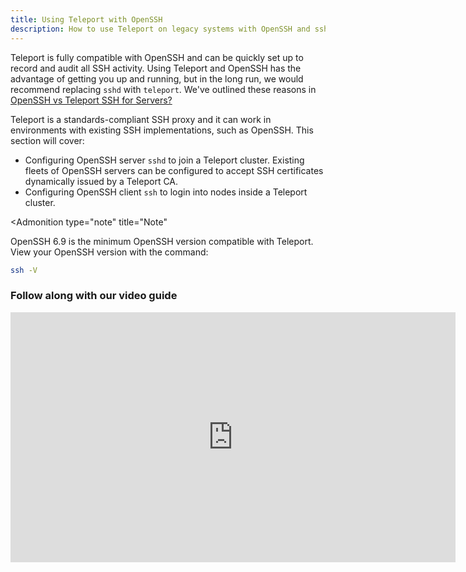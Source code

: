 ```yaml
---
title: Using Teleport with OpenSSH
description: How to use Teleport on legacy systems with OpenSSH and sshd.
---
```


Teleport is fully compatible with OpenSSH and can be quickly set up to record and
audit all SSH activity. Using Teleport and OpenSSH has the advantage of getting you up
and running, but in the long run, we would recommend replacing `sshd` with `teleport`.
We've outlined these reasons in [OpenSSH vs Teleport SSH for Servers?](https://gravitational.com/blog/openssh-vs-teleport/)

Teleport is a standards-compliant SSH proxy and it can work in environments with
existing SSH implementations, such as OpenSSH. This section will cover:

- Configuring OpenSSH server `sshd` to join a Teleport cluster. Existing fleets of
  OpenSSH servers can be configured to accept SSH certificates dynamically issued by a Teleport CA.
- Configuring OpenSSH client `ssh` to login into nodes inside a Teleport
  cluster.

<Admonition
  type="note"
  title="Note"
>
  OpenSSH 6.9 is the minimum OpenSSH version compatible with Teleport. View your OpenSSH version with the command: 
  
  ```bash
  ssh -V
  ```
</Admonition>

### Follow along with our video guide

<iframe
  width="712"
  height="400"
  src="https://www.youtube-nocookie.com/embed/x0eYFUEIOrM?rel=0&modestbranding=1"
  frameBorder="0"
  allow="accelerometer; autoplay; encrypted-media; gyroscope; picture-in-picture"
  allowFullScreen
/>

## Overview

<Figure
  align="center"
  bordered
  caption="Teleport OpenSSH Recording Proxy"
>
  ![Teleport OpenSSH Recording Proxy](../../../img/server-access/openssh-proxy.svg)
</Figure>

The recording proxy mode, although less secure, was added to allow Teleport users
to enable session recording for OpenSSH's servers running `sshd`, which is helpful
when gradually transitioning large server fleets to Teleport.

We consider the "recording proxy mode" to be less secure for two reasons:

- It grants additional privileges to the Teleport proxy. In the default "node recording" mode, the proxy stores no secrets and cannot "see" the decrypted data. This makes a proxy less critical to the security of the overall cluster. But if an attacker gains physical access to a proxy node running in the "recording" mode, they will be able to see the decrypted traffic and client keys stored in the proxy's process memory.
- Recording proxy mode requires the use of SSH agent forwarding. Agent forwarding is required because without it, a proxy will not be able to establish the 2nd connection to the destination node.

Teleport proxy should be available to clients and be set up with TLS.

Teleport OpenSSH supports:

- FQDN `ec2-user@ip-172-31-14-137.us-west-2.compute.internal`
- IPv4 `ubuntu@184.45.45.30`
- IPv6 `root@2001:db8::2`

## Set up OpenSSH recording proxy mode

The first step is install and setup Teleport, we recommend starting with our [Getting Started Guide](../../getting-started.mdx) and [Admin Manual](../../admin-guide.mdx).

(!docs/pages/includes/permission-warning.mdx!)

(!docs/pages/includes/backup-warning.mdx!)

To enable session recording for `sshd` nodes, the cluster must be switched to
["recording proxy" mode](../../architecture/proxy.mdx#recording-proxy-mode).

In this mode, the recording will be done on the proxy level:

```yaml
# snippet from /etc/teleport.yaml
auth_service:
   # Session Recording must be set to Proxy to work with OpenSSH
   session_recording: "proxy"  # can also be "off" and "node" (default)
```

Next, `sshd` must be told to allow users to log in with certificates generated
by the Teleport User CA. Start by exporting the Teleport CA public key:

Export the Teleport CA certificate into a file:

```bash
# tctl needs to be run on the auth server.
sudo tctl auth export --type=user > teleport_user_ca.pub
```

To allow access for all users:

1. Edit `teleport_user_ca.pub` and remove `cert-authority` from the start of the line.
2. Copy `teleport_user_ca.pub` to `/etc/ssh/teleport_user_ca.pub`
3. Update `sshd` configuration (usually `/etc/ssh/sshd_config` ) to point to
  this file:
  ```
  TrustedUserCAKeys /etc/ssh/teleport_user_ca.pub
  ```

Now, `sshd` will trust users who present a Teleport-issued certificate. The next step is to configure host authentication.

When in recording mode, Teleport will check that the host certificate of any
node a user connects to is signed by a Teleport CA. By default, this is a strict
check. If the node presents just a key or a certificate signed by a different
CA, Teleport will reject this connection with the error message saying *"ssh:
handshake failed: remote host presented a public key, expected a host
certificate"*

You can disable strict host checks as shown below. However, this opens the
possibility for Man-in-the-Middle (MITM) attacks and is not recommended.

```yaml
# snippet from /etc/teleport.yaml
auth_service:
  proxy_checks_host_keys: no
```

The recommended solution is to ask Teleport to issue valid host certificates for
all OpenSSH nodes. To generate a host certificate, run this on your Teleport auth server:

```bash
# Creating host certs, with an array of every host to be accessed.
# Wildcard certs aren't supported by OpenSSH, must be full FQDN.
# Management of the host certificates can become complex, this is another
# reason we recommend using Teleport SSH on nodes.
sudo tctl auth sign \
      --host=api.example.com,ssh.example.com,64.225.88.175,64.225.88.178 \
      --format=openssh \
      --out=api.example.com

The credentials have been written to api.example.com, api.example.com-cert.pub

# You can use ssh-keygen to verify the contents.
sudo ssh-keygen -L -f api.example.com-cert.pub
#api.example.com-cert.pub:
#        Type: ssh-rsa-cert-v01@openssh.com host certificate
#        Public key: RSA-CERT SHA256:ireEc5HWFjhYPUhmztaFud7EgsopO8l+GpxNMd3wMSk
#        Signing CA: RSA SHA256:/6HSHsoU5u+r85M26Ut+M9gl+HventwSwrbTvP/cmvo
#        Key ID: ""
#        Serial: 0
#        Valid: after 2020-07-29T20:26:24
#        Principals:
#               api.example.com
#               ssh.example.com
#               64.225.88.175
#               64.225.88.178
#        Critical Options: (none)
#        Extensions:
#                x-teleport-authority UNKNOWN OPTION (len 47)
#                x-teleport-role UNKNOWN OPTION (len 8)
```

Then add the following lines to `/etc/ssh/sshd_config` on all OpenSSH nodes, and restart `sshd`.

```yaml
HostKey /etc/ssh/api.example.com
HostCertificate /etc/ssh/api.example.com-cert.pub
```

Now you can use [`tsh ssh --port=22 user@api.example.com`](../../cli-docs.mdx#tsh) to login
into any `sshd` node in the cluster and the session will be recorded.

```bash
# tsh ssh to use default ssh port:22
tsh ssh --port=22 user@host.example.com
# Example for a Amazon EC2 Host
# tsh ssh --port=22 ec2-user@ec2-54-EXAMPLE.us-west-2.compute.amazonaws.com
```

If you want to use OpenSSH `ssh` client for logging into `sshd` servers behind a proxy
in "recording mode", you have to tell the `ssh` client to use the jump host and
enable SSH agent forwarding, otherwise, a recording proxy will not be able to
terminate the SSH connection to record it:

```bash
# Note that agent forwarding is enabled twice: one from a client to a proxy
# (mandatory if using a recording proxy), and then optionally from a proxy
# to the end server if you want your agent running on the end server or not
sudo ssh -o "ForwardAgent yes" \
    -o "ProxyCommand ssh -o 'ForwardAgent yes' -p 3023 %r@p.example.com -s proxy:%h:%p" \
    user@host.example.com
```

<Admonition
  type="tip"
  title="Tip"
>
  To avoid typing all this and use the usual `ssh user@host.example.com`, users can update their `~/.ssh/config` file.
</Admonition>

### Setup SSH agent forwarding

It's important to remember that SSH agent forwarding must be enabled on the
client. Verify that a Teleport certificate is loaded into the agent after
logging in:

```bsh
# Login as Joe
tsh login --proxy=proxy.example.com --user=joe
# see if the certificate is present (look for "teleport:joe") at the end of the cert
sudo ssh-add -L
```

<Admonition
  type="warning"
  title="GNOME Keyring SSH Agent and GPG Agent"
>
  It is well-known that the Gnome Keyring SSH agent, used by many popular Linux desktops like Ubuntu, and `gpg-agent` from GnuPG do not support SSH
  certificates. We recommend using the `ssh-agent` from OpenSSH.
  Alternatively, you can disable SSH agent integration entirely using the
  `--no-use-local-ssh-agent` flag or `TELEPORT_USE_LOCAL_SSH_AGENT=false`
  environment variable with `tsh`.
</Admonition>

## Use OpenSSH client

It is possible to use the OpenSSH client `ssh` to connect to nodes within a
Teleport cluster. Teleport supports SSH subsystems and includes a `proxy` subsystem that can be used like `netcat` is with `ProxyCommand` to connect
through a jump host.

OpenSSH client configuration may be generated automatically by `tsh`, or it can
be configured manually. In either case, make sure you are running OpenSSH's
`ssh-agent`, and have logged in to the Teleport proxy:

```bash
eval `ssh-agent`
tsh --proxy=root.example.com login
```

`ssh-agent` will print environment variables into the console. Either `eval` the
output as in the example above, or copy and paste the output into the shell you
will be using to connect to a Teleport node. The output exports the
`SSH_AUTH_SOCK` and `SSH_AGENT_PID` environment variables that allow OpenSSH
clients to find the SSH agent.

### Automatic Setup

<Admonition
  type="warning"
  title="Warning"
>
  At this time, automatic OpenSSH client configuration is only supported on
  Linux and macOS.
</Admonition>

`tsh` can automatically generate the necessary OpenSSH client configuration to
connect using the standard OpenSSH client:

```bash
# on the machine where you want to run the ssh client
$ tsh --proxy=root.example.com config ssh
```

This will generate an OpenSSH client configuration block for the root cluster
and all currently-known leaf clusters. Append this to your local OpenSSH config
file (usually `~/.ssh/config`) using your text editor of choice.

Once configured, log into any node in the `root.example.com` cluster as any
principal listed in your Teleport profile:

```bash
ssh user@node1.root.example.com
```

If any [trusted clusters](../../trustedclusters.mdx) exist, they are also configured:
```bash
ssh user@node2.leaf.example.com
```

When connecting to nodes with Teleport daemons running on non-standard ports
(other than `3022`), a port may be specified:
```yaml
ssh -p 4022 user@node3.leaf.example.com
```

<Admonition
  type="tip"
  title="Automatic OpenSSH and Multiple Clusters"
>
  If you switch between multiple Teleport proxy servers, you'll need to re-run 
  `tsh config ssh` for each to generate the cluster-specific configuration.

  Similarly, if [trusted clusters](../../trustedclusters.mdx) are added or removed, be
  sure to re-run the above command and replace the previous configuration.
</Admonition>

### Manual Setup

On your client machine, you need to import the public key of Teleport's host
certificate. This will allow your OpenSSH client to verify that host certificates
are signed by Teleport's trusted host CA:

```yaml
# on the Teleport auth server
sudo tctl auth export --type=host > teleport_host_ca.pub

# on the machine where you want to run the ssh client
sudo cat teleport_host_ca.pub >> ~/.ssh/known_hosts
```

If you have multiple Teleport clusters, you have to export and set up these
certificate authorities for each cluster individually.

<Admonition
  type="tip"
  title="OpenSSH and Trusted Clusters"
>
  If you use [recording proxy mode](../../architecture/proxy.mdx) and [trusted clusters](../../trustedclusters.mdx),
  you need to set up the certificate authority from
  the *root* cluster to match **all** nodes, even those that belong to *leaf*
  clusters. For example, if your node naming scheme is `*.root.example.com`,
  `*.leaf1.example.com`, `*.leaf2.example.com`, then the
  `@certificate-authority` entry should match `*.example.com` and use the CA
  from the root auth server only.
</Admonition>

Lastly, configure the OpenSSH client to use the Teleport proxy when connecting
to nodes with matching names. Edit `~/.ssh/config` for your user or
`/etc/ssh/ssh_config` for global changes:

```bash
# root.example.com is the jump host (proxy). credentials will be obtained from the
# openssh agent.
Host root.example.com
    HostName 192.168.1.2
    Port 3023

# connect to nodes in the root.example.com cluster through the jump
# host (proxy) using the same. credentials will be obtained from the
# openssh agent.
Host *.root.example.com
    HostName %h
    Port 3022
    ProxyCommand ssh -p 3023 %r@root.example.com -s proxy:%h:%p

# when connecting to a node within a trusted cluster with the name "leaf1.example.com",
# add the name of the cluster to the invocation of the proxy subsystem.
Host *.leaf1.example.com
   HostName %h
   Port 3022
   ProxyCommand ssh -p 3023 %r@root.example.com -s proxy:%h:%p@leaf1.example.com
```

When everything is configured properly, you can use ssh to connect to any node
behind `root.example.com` :

```bash
sudo ssh root@database.root.example.com
```

<Admonition
  type="tip"
  title="Note"
>
  Teleport uses OpenSSH certificates instead of keys which means you cannot ordinarily connect to a Teleport node by IP address. You have to connect by
  DNS name. This is because OpenSSH ensures the DNS name of the node you are connecting to is listed under the `Principals` section of the OpenSSH certificate to verify you are connecting to the correct node.
</Admonition>

To connect to the OpenSSH server via `tsh`, add `--port=<ssh port>` with the `tsh ssh` command:

Example ssh to `database.work.example.com` as `root` with an OpenSSH server on port 22 via `tsh`:

```bash
tsh ssh --port=22 dev@database.root.example.com
```

<Admonition
  type="warning"
  title="Warning"
>
  The principal/username (`dev@` in the example above) being used to connect must be listed in the Teleport user/role configuration.
</Admonition>

## OpenSSH rate limiting

When using a Teleport proxy in "recording mode", be aware of OpenSSH built-in
rate-limiting. On large numbers of proxy connections, you may encounter errors
like:

```bash
channel 0: open failed: connect failed: ssh: handshake failed: EOF
```

See `MaxStartups` setting in `man sshd_config`. This setting means that by
default OpenSSH only allows 10 unauthenticated connections at a time and starts
dropping connections 30% of the time when the number of connections goes over 10.
When it hits 100 authentication connections, all new connections are
dropped.

To increase the concurrency level, increase the value to something like
`MaxStartups 50:30:100`. This allows 50 concurrent connections and a max of 100.

## Revoke an SSH certificate

To revoke the current Teleport CA and generate a new one, run `tctl auth rotate`. Unless you've highly automated your
infrastructure, we would suggest you proceed with caution as this will invalidate the user
and host CAs, meaning that the new CAs will need to be exported to every OpenSSH-based machine again using `tctl auth export` as above.
